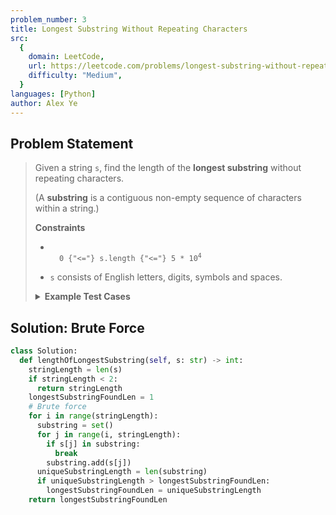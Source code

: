 ```yaml
---
problem_number: 3
title: Longest Substring Without Repeating Characters
src:
  {
    domain: LeetCode,
    url: https://leetcode.com/problems/longest-substring-without-repeating-characters/,
    difficulty: "Medium",
  }
languages: [Python]
author: Alex Ye
---
```


## Problem Statement

<blockquote src={frontmatter.src_url}>

Given a string `s`, find the length of the **longest substring** without repeating characters.

(A **substring** is a contiguous non-empty sequence of characters within a string.)

**Constraints**

- <code>
    0 {"<="} s.length {"<="} 5 * 10<sup>4</sup>
  </code>

- `s` consists of English letters, digits, symbols and spaces.

<details>
<summary><strong>Example Test Cases</strong></summary>

**Example 1:**

```
Input: s = "abcabcbb"
Output: 3
Explanation: The answer is "abc", with the length of 3.
```

**Example 2:**

```
Input: s = "bbbbb"
Output: 1
Explanation: The answer is "b", with the length of 1.
```

**Example 3:**

```
Input: s = "pwwkew"
Output: 3
Explanation: The answer is "wke", with the length of 3.
Notice that the answer must be a substring, "pwke" is a subsequence and not a substring.
```

</details>
</blockquote>

## Solution: Brute Force

```python
class Solution:
  def lengthOfLongestSubstring(self, s: str) -> int:
    stringLength = len(s)
    if stringLength < 2:
      return stringLength
    longestSubstringFoundLen = 1
    # Brute force
    for i in range(stringLength):
      substring = set()
      for j in range(i, stringLength):
        if s[j] in substring:
          break
        substring.add(s[j])
      uniqueSubstringLength = len(substring)
      if uniqueSubstringLength > longestSubstringFoundLen:
        longestSubstringFoundLen = uniqueSubstringLength
    return longestSubstringFoundLen

```
